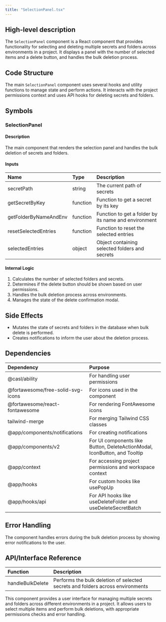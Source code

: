 ```yaml
---
title: "SelectionPanel.tsx"
---
```


## High-level description
The `SelectionPanel` component is a React component that provides functionality for selecting and deleting multiple secrets and folders across environments in a project. It displays a panel with the number of selected items and a delete button, and handles the bulk deletion process.

## Code Structure
The main `SelectionPanel` component uses several hooks and utility functions to manage state and perform actions. It interacts with the project permissions context and uses API hooks for deleting secrets and folders.

## Symbols

### SelectionPanel
#### Description
The main component that renders the selection panel and handles the bulk deletion of secrets and folders.

#### Inputs
| Name | Type | Description |
|:-----|:-----|:------------|
| secretPath | string | The current path of secrets |
| getSecretByKey | function | Function to get a secret by its key |
| getFolderByNameAndEnv | function | Function to get a folder by its name and environment |
| resetSelectedEntries | function | Function to reset the selected entries |
| selectedEntries | object | Object containing selected folders and secrets |

#### Internal Logic
1. Calculates the number of selected folders and secrets.
2. Determines if the delete button should be shown based on user permissions.
3. Handles the bulk deletion process across environments.
4. Manages the state of the delete confirmation modal.

## Side Effects
- Mutates the state of secrets and folders in the database when bulk delete is performed.
- Creates notifications to inform the user about the deletion process.

## Dependencies
| Dependency | Purpose |
|:-----------|:--------|
| @casl/ability | For handling user permissions |
| @fortawesome/free-solid-svg-icons | For icons used in the component |
| @fortawesome/react-fontawesome | For rendering FontAwesome icons |
| tailwind-merge | For merging Tailwind CSS classes |
| @app/components/notifications | For creating notifications |
| @app/components/v2 | For UI components like Button, DeleteActionModal, IconButton, and Tooltip |
| @app/context | For accessing project permissions and workspace context |
| @app/hooks | For custom hooks like usePopUp |
| @app/hooks/api | For API hooks like useDeleteFolder and useDeleteSecretBatch |

## Error Handling
The component handles errors during the bulk deletion process by showing error notifications to the user.

## API/Interface Reference
| Function | Description |
|:---------|:------------|
| handleBulkDelete | Performs the bulk deletion of selected secrets and folders across environments |

This component provides a user interface for managing multiple secrets and folders across different environments in a project. It allows users to select multiple items and perform bulk deletions, with appropriate permissions checks and error handling.
